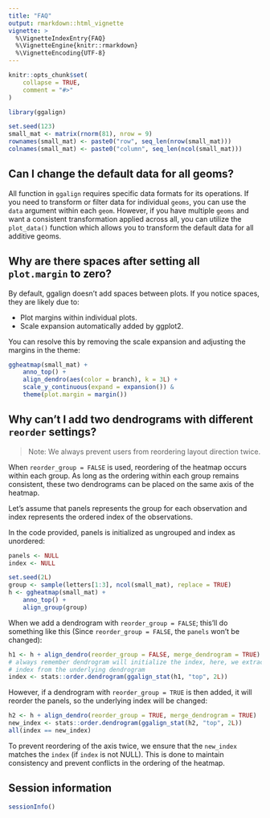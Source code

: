 ```yaml
---
title: "FAQ"
output: rmarkdown::html_vignette
vignette: >
  %\VignetteIndexEntry{FAQ}
  %\VignetteEngine{knitr::rmarkdown}
  %\VignetteEncoding{UTF-8}
---
```


```r
knitr::opts_chunk$set(
    collapse = TRUE,
    comment = "#>"
)
```

```r
library(ggalign)
```

```r
set.seed(123)
small_mat <- matrix(rnorm(81), nrow = 9)
rownames(small_mat) <- paste0("row", seq_len(nrow(small_mat)))
colnames(small_mat) <- paste0("column", seq_len(ncol(small_mat)))
```

## Can I change the default data for all geoms?
All function in `ggalign` requires specific data formats for its operations. If
you need to transform or filter data for individual `geoms`, you can use the
`data` argument within each `geom`. However, if you have multiple `geoms` and
want a consistent transformation applied across all, you can utilize the
`plot_data()` function which allows you to transform the default data for all
additive geoms.

## Why are there spaces after setting all `plot.margin` to zero?
By default, ggalign doesn't add spaces between plots. If you notice spaces, they
are likely due to:

- Plot margins within individual plots.
- Scale expansion automatically added by ggplot2.

You can resolve this by removing the scale expansion and adjusting the margins
in the theme: 
```r
ggheatmap(small_mat) +
    anno_top() +
    align_dendro(aes(color = branch), k = 3L) +
    scale_y_continuous(expand = expansion()) &
    theme(plot.margin = margin())
```

## Why can't I add two dendrograms with different `reorder` settings?

> Note: We always prevent users from reordering layout direction twice.

When `reorder_group = FALSE` is used, reordering of the heatmap occurs within
each group. As long as the ordering within each group remains consistent, these
two dendrograms can be placed on the same axis of the heatmap. 

Let's assume that panels represents the group for each observation and index
represents the ordered index of the observations. 

In the code provided, panels is initialized as ungrouped and index as unordered: 
```r
panels <- NULL
index <- NULL
```

```r
set.seed(2L)
group <- sample(letters[1:3], ncol(small_mat), replace = TRUE)
h <- ggheatmap(small_mat) +
    anno_top() +
    align_group(group)
```

When we add a dendrogram with `reorder_group = FALSE`; this'll do something
like this (Since `reorder_group = FALSE`, the `panels` won't be changed): 
```r
h1 <- h + align_dendro(reorder_group = FALSE, merge_dendrogram = TRUE)
# always remember dendrogram will initialize the index, here, we extract the
# index from the underlying dendrogram
index <- stats::order.dendrogram(ggalign_stat(h1, "top", 2L))
```

However, if a dendrogram with `reorder_group = TRUE` is then added, it will
reorder the panels, so the underlying index will be changed: 
```r
h2 <- h + align_dendro(reorder_group = TRUE, merge_dendrogram = TRUE)
new_index <- stats::order.dendrogram(ggalign_stat(h2, "top", 2L))
all(index == new_index)
```

To prevent reordering of the axis twice, we ensure that the `new_index` matches
the `index` (if `index` is not NULL). This is done to maintain consistency and
prevent conflicts in the ordering of the heatmap.

## Session information
```r
sessionInfo()
```
